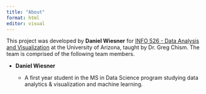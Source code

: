 ```yaml
---
title: "About"
format: html
editor: visual
---
```


This project was developed by **Daniel Wiesner** for [INFO 526 - Data Analysis and Visualization](https://datavizaz.org/) at the University of Arizona, taught by Dr. Greg Chism. The team is comprised of the following team members.

-   **Daniel Wiesner**

    -   A first year student in the MS in Data Science program studying data analytics & visualization and machine learning.
